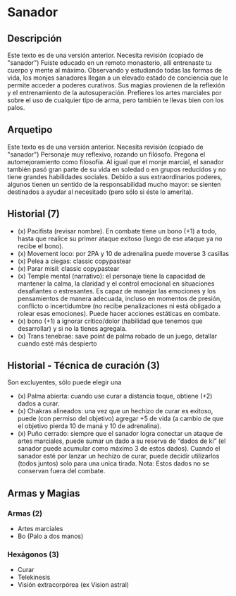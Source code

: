
# Sanador

<Bleed>
  <Screenshot src={placeholderImage} alt="placeholder" full />
</Bleed>

## Descripción

<Callout type="warning" emoji="🔎">
  Este texto es de una versión anterior. Necesita revisión (copiado de
  "sanador")
</Callout>
Fuiste educado en un remoto monasterio, allí entrenaste tu cuerpo y mente al máximo.
Observando y estudiando todas las formas de vida, los monjes sanadores llegan a un
elevado estado de conciencia que le permite acceder a poderes curativos. Sus magias
provienen de la reflexión y el entrenamiento de la autosuperación. Prefieres los
artes marciales por sobre el uso de cualquier tipo de arma, pero también te llevas
bien con los palos.

## Arquetipo

<Callout type="warning" emoji="🔎">
  Este texto es de una versión anterior. Necesita revisión (copiado de
  "sanador")
</Callout>
Personaje muy reflexivo, rozando un filósofo. Pregona el automejoramiento como filosofía.
Al igual que el monje marcial, el sanador también pasó gran parte de su vida en soledad
o en grupos reducidos y no tiene grandes habilidades sociales. Debido a sus extraordinarios
poderes, algunos tienen un sentido de la responsabilidad mucho mayor: se sienten
destinados a ayudar al necesitado (pero sólo si éste lo amerita).

## Historial (7)

- (x) Pacifista (revisar nombre). En combate tiene un bono (+1) a todo, hasta que realice su primer ataque exitoso (luego de ese ataque ya no recibe el bono).
- (x) Movement loco: por 2PA y 10 de adrenalina puede moverse 3 casillas
- (x) Pelea a ciegas: classic copypastear
- (x) Parar misil: classic copypastear
- (x) Temple mental (narrativo): el personaje tiene la capacidad de mantener la calma, la claridad y el control emocional en situaciones desafiantes o estresantes. Es capaz de manejar las emociones y los pensamientos de manera adecuada, incluso en momentos de presión, conflicto o incertidumbre (no recibe penalizaciones ni está obligado a rolear esas emociones). Puede hacer acciones estáticas en combate.
- (x) bono (+1) a ignorar crítico/dolor (habilidad que tenemos que desarrollar) y si no la tienes agregala.
- (x) Trans tenebrae: save point de palma robado de un juego, detallar cuando esté más despierto

## Historial - Técnica de curación (3)
Son excluyentes, sólo puede elegir una

- (x) Palma abierta: cuando use curar a distancia toque, obtiene (+2) dados a curar.
- (x) Chakras alineados: una vez que un hechizo de curar es exitoso, puede (con permiso del objetivo) agregar +5 de vida (a cambio de que el objetivo pierda 10 de maná y 10 de adrenalina).
- (x) Puño cerrado: siempre que el sanador logra conectar un ataque de artes marciales, puede sumar un dado a su reserva de “dados de ki” (el sanador puede acumular como máximo 3 de estos dados). Cuando el sanador esté por lanzar un hechizo de curar, puede decidir utilizarlos (todos juntos) solo para una unica tirada. Nota: Estos dados no se conservan fuera del combate.

## Armas y Magias

### Armas (2)

- Artes marciales
- Bo (Palo a dos manos)

### Hexágonos (3)

- Curar
- Telekinesis
- Visión extracorpórea (ex Vision astral)
